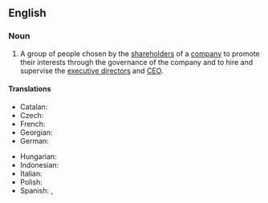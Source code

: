 ==English==
{{wikipedia}}

===Noun===
{{en-noun}}

# A group of people chosen by the [[shareholder]]s of a [[company]] to promote their interests through the governance of the company and to hire and supervise the [[executive director]]s and [[CEO]].

====Translations====
{{trans-top|group}}
* Catalan: {{t|ca|consell de vigilància|m}}
* Czech: {{t|cs|dozorčí rada|f}}
* French: {{t+|fr|conseil de surveillance|m}}
* Georgian: {{t|ka|სამეთვალყურეო საბჭო}}
* German: {{t+|de|Aufsichtsrat|m}}
{{trans-mid}}
* Hungarian: {{t+|hu|felügyelőbizottság}}
* Indonesian: {{t+|id|dewan pengawas}}
* Italian: {{t|it|consiglio di vigilanza|m}}
* Polish: {{t|pl|rada nadzorcza|f}}
* Spanish: {{t|es|consejo de vigilancia|m}}, {{t|es|consejo de supervisión|m}}
{{trans-bottom}}